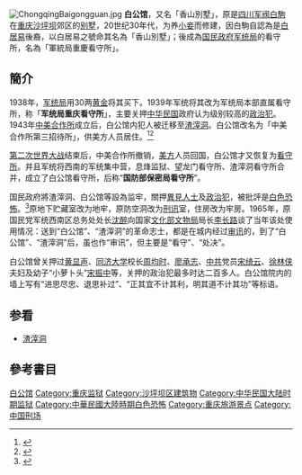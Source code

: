 [[File:ChongqingBaigongguan.jpg|right]]
{{不是|text=中美特种技术合作所；关于二者的联系，请参见{{section|中美特种技术合作所|与白公馆、渣滓洞的关系}}}}
'''白公馆'''，又名「香山別墅」，原是[[四川省_(中華民國)|四川]][[军阀|军阀]][[白駒_(四川軍閥)|白駒]]在[[重庆|重庆]][[沙坪坝|沙坪坝]]郊区的[[别墅|别墅]]，20世纪30年代，为养[[妾|小妾]]而修建，因白駒自認為是[[白居易|白居易]]後裔，以白居易之號命其名為「香山別墅」；後成為[[国民政府|国民政府]][[國民政府軍事委員會調查統計局|军统局]]的看守所，名為「軍統局重慶看守所」。

==簡介==
1938年，[[國民政府軍事委員會調查統計局|军统局]]用30两[[黄金|黄金]]将其买下。1939年军统将其改为军统局本部直属看守所，称「'''军统局重庆看守所'''」，主要关押[[中华民国|中华民国]]政府认为级别较高的[[政治犯|政治犯]]。1943年[[中美特种技术合作所|中美合作所]]成立后，白公馆内犯人被迁移至[[渣滓洞|渣滓洞]]。白公馆改名为「中美合作所第三招待所」，供美方人员居住。<ref name="厉华2001">{{cite book|author=厉华|title=中美合作所集中营史实硏究与保护利用|url=http://books.google.com/books?id=qz8LAQAAMAAJ|accessdate=28 March 2013|year=2001|publisher=重庆出版社|isbn=978-7-5366-5467-9}}</ref><ref name="杨春光2000">{{cite book|author=杨春光|title=保密局头子: 毛人凤|url=http://books.google.com/books?id=6bVZAAAAIAAJ|accessdate=28 March 2013|year=2000|publisher=团结出版社|isbn=978-7-80130-436-0}}</ref>

[[第二次世界大战|第二次世界大战]]结束后，中美合作所撤销，[[美国|美方]]人员回国，白公馆才又恢复为[[看守所|看守所]]。并且军统将西南的军统集中营，息烽监狱、望龙门看守所、渣滓洞看守所合并，成立了白公馆看守所，后称“'''国防部保密局看守所'''”。

国民政府將渣滓洞、白公馆等設為监牢，關押[[持不同政见者|異見人士]]及[[政治犯|政治犯]]，被批評是[[白色恐怖|白色恐怖]]。<ref name="上海文史资料选辑">{{cite book|title=上海文史资料选辑|url=http://books.google.com/books?id=e0M3AQAAIAAJ|accessdate=28 March 2013|year=2001|publisher=人民出版社|quote=在白色恐怖下，大学教授有的失踪（如费群），有的遭暗杀（如闻一多、李公仆），1946年的6月1日重庆市警备司令部就大捕新闻出版界人士及进步学生数百人，有的还被送进了渣滓洞、白公馆等特务的秘密监牢。|archive-date=2014-06-27|archive-url=https://web.archive.org/web/20140627061303/http://books.google.com/books?id=e0M3AQAAIAAJ|dead-url=no}}</ref>原地下贮藏室改为地牢，原防空洞改为[[刑讯|刑讯]]室，住房改为牢房。1965年，原国民党军统西南区总务处处长[[沈醉|沈醉]]向国家[[中华人民共和国文化部|文化部]][[国家文物局|文物局]]局长[[李长路|李长路]]谈了当年该处使用情况：送到“白公馆”、“渣滓洞”的革命志士，都是在城内经过[[审讯|审讯]]的，到了“白公馆”、“渣滓洞”后，虽也作“审讯”，但主要是“看守”、“处决”。

白公馆曾关押过[[黃顯聲|黄显声]]、[[同济大学|同济大学]]校长[[周均时|周均时]]、[[廖承志|廖承志]]、[[中国共产党|中共]]党员[[宋绮云|宋绮云]]、[[徐林侠|徐林侠]]夫妇及幼子“小萝卜头”[[宋振中|宋振中]]等，关押的政治犯最多时达二百多人。白公馆院内的墙上写有“进思尽忠、退思补过”、“正其宜不计其利，明其道不计其功”等标语。

==参看==
*[[渣滓洞|渣滓洞]]

==參考書目==
{{Reflist}}

{{重庆}}
{{老重庆地区}}
[[Category:白公馆|]]
[[Category:重庆监狱|Category:重庆监狱]]
[[Category:沙坪坝区建筑物|Category:沙坪坝区建筑物]]
[[Category:中华民国大陆时期监狱|Category:中华民国大陆时期监狱]]
[[Category:中華民國大陸時期白色恐怖|Category:中華民國大陸時期白色恐怖]]
[[Category:重庆旅游景点|Category:重庆旅游景点]]
[[Category:中国刑场|Category:中国刑场]]